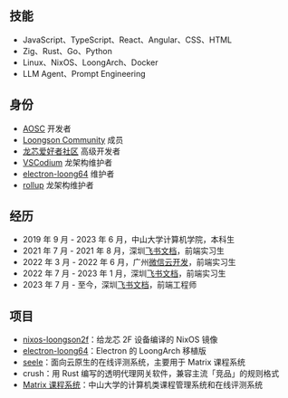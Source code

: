 ## 技能

- JavaScript、TypeScript、React、Angular、CSS、HTML
- Zig、Rust、Go、Python
- Linux、NixOS、LoongArch、Docker
- LLM Agent、Prompt Engineering

## 身份

- [AOSC](https://aosc.io/) 开发者
- [Loongson Community](https://github.com/loongson-community) 成员
- [龙芯爱好者社区](https://www.loongbbs.cn/) 高级开发者
- [VSCodium](https://github.com/VSCodium/vscodium) 龙架构维护者
- [electron-loong64](https://github.com/darkyzhou/electron-loong64) 维护者
- [rollup](https://github.com/rollup/rollup) 龙架构维护者

## 经历

- 2019 年 9 月 - 2023 年 6 月，中山大学计算机学院，本科生
- 2021 年 7 月 - 2021 年 8 月，深圳[飞书文档](https://www.feishu.cn)，前端实习生
- 2022 年 3 月 - 2022 年 6 月，广州[微信云开发](https://cloud.weixin.qq.com/cloudbase)，前端实习生
- 2022 年 7 月 - 2023 年 1 月，深圳[飞书文档](https://www.feishu.cn)，前端实习生
- 2023 年 7 月 - 至今，深圳[飞书文档](https://www.feishu.cn)，前端工程师

## 项目

- [nixos-loongson2f](https://github.com/darkyzhou/nixos-loongson2f)：给龙芯 2F 设备编译的 NixOS 镜像
- [electron-loong64](https://github.com/darkyzhou/electron-loong64)：Electron 的 LoongArch 移植版
- [seele](https://github.com/darkyzhou/seele)：面向云原生的在线评测系统，主要用于 Matrix 课程系统
- crush：用 Rust 编写的透明代理网关软件，兼容主流「竞品」的规则格式
- [Matrix 课程系统](https://matrix.sysu.edu.cn/about/)：中山大学的计算机类课程管理系统和在线评测系统
